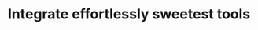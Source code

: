 ---
title: "Integrate effortlessly sweetest tools"
image: "/assets/imgs/integration/marketing/bg-image.png"
action_btn:
  enable: true
  link: "#"
  label: "All Integration"
---